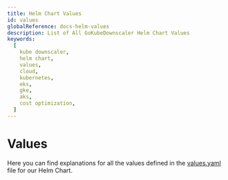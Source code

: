 ```yaml
---
title: Helm Chart Values
id: values
globalReference: docs-helm-values
description: List of All GoKubeDownscaler Helm Chart Values
keywords:
  [
    kube downscaler,
    helm chart,
    values,
    cloud,
    kubernetes,
    eks,
    gke,
    aks,
    cost optimization,
  ]
---
```


# Values


Here you can find explanations for all the values defined in the [values.yaml](repo:deployments/chart/values.yaml) file for our Helm Chart.

<DocCardList />
